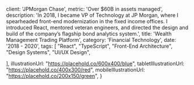 
  client: 'JPMorgan Chase',
  metric: 'Over $60B in assets managed',
  description: 'In 2018, I became VP of Technology at JP Morgan, where I spearheaded front-end modernization in the fixed income offices. I introduced React, mentored veteran engineers, and directed the design and build of the company’s flagship bond analytics system.',
  title: 'Wealth Management Trading Platform',
  category: 'Financial Technology',
  date: '2018 - 2020',
  tags: [
  "React",
  "TypeScript",
  "Front-End Architecture",
  "Design Systems",
  "UI/UX Design",
  
],
  illustrationUrl: "https://placehold.co/600x400/blue",
  tabletIllustrationUrl: "https://placehold.co/400x300/red",
  mobileIllustrationUrl: "https://placehold.co/200x150/green",
}

<ProjectMetadata
  client={metadata.client}
  metric={metadata.metric}
  category={metadata.category}
  date={metadata.date}
  tags={metadata.tags}
/>
